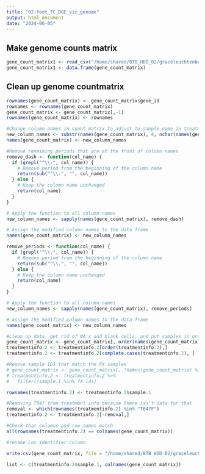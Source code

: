 ```yaml
---
title: "02-foot_TC_DGE_viz_genome"
output: html_document
date: "2024-06-05"
---
```

## Make genome counts matrix
```r
gene_count_matrix1 <- read_csv("/home/shared/8TB_HDD_02/graceleuchtenberger/Github/byssus-exp-analysis/output/gene_count_matrix.csv")
gene_count_matrix1 <- data.frame(gene_count_matrix)

```

## Clean up genome countmatrix
```r
rownames(gene_count_matrix) <- gene_count_matrix$gene_id
rownames <- rownames(gene_count_matrix)
gene_count_matrix <- gene_count_matrix[,-1]
rownames(gene_count_matrix) <- rownames

#Change column names in count matrix to adjust to sample name in treatment info
new_column_names <- substr(names(gene_count_matrix), 4, nchar(names(gene_count_matrix)) - 5)
names(gene_count_matrix) <- new_column_names

#Remove remaining periods that are at the front of column names
remove_dash <- function(col_name) {
  if (grepl("^\\-", col_name)) {
    # Remove period from the beginning of the column name
    return(sub("^\\-", "", col_name))
  } else {
    # Keep the column name unchanged
    return(col_name)
  }
}

# Apply the function to all column names
new_column_names <- sapply(names(gene_count_matrix), remove_dash)

# Assign the modified column names to the data frame
names(gene_count_matrix) <- new_column_names

remove_periods <- function(col_name) {
  if (grepl("^\\.", col_name)) {
    # Remove period from the beginning of the column name
    return(sub("^\\.", "", col_name))
  } else {
    # Keep the column name unchanged
    return(col_name)
  }
}

# Apply the function to all column names
new_column_names <- sapply(names(gene_count_matrix), remove_periods)

# Assign the modified column names to the data frame
names(gene_count_matrix) <- new_column_names

#clean up data, get rid of NA's and blank cells, and put samples in order 
gene_count_matrix <- gene_count_matrix[, order(names(gene_count_matrix))]
treatmentinfo.2 <- treatmentinfo.2[order(treatmentinfo.2),]
treatmentinfo.2 <- treatmentinfo.2[complete.cases(treatmentinfo.2), ]

#Remove sample IDS that match the FX samples
# gene_count_matrix <- gene_count_matrix[, !names(gene_count_matrix) %in% fX_ids, drop = FALSE]
# treatmentinfo.2 <- treatmentinfo.2 %>%
#   filter(!sample.1 %in% fX_ids)

rownames(treatmentinfo.2) <- treatmentinfo.2$sample.1

#Removing T047 from treatment info because there isn't data for that
removal <- which(rownames(treatmentinfo.2) %in% "T047F")
treatmentinfo.2 <- treatmentinfo.2[-removal,]

#Check that columns and row names match
all(rownames(treatmentinfo.2) == colnames(gene_count_matrix))

#rename Loc identifier column

write.csv(gene_count_matrix, file = "/home/shared/8TB_HDD_02/graceleuchtenberger/Github/byssus-exp-analysis/output/gene_count_matrix_clean.csv", row.names = TRUE)
```


```r
list <- c(treatmentinfo.2$sample.1, colnames(gene_count_matrix)) 
```

